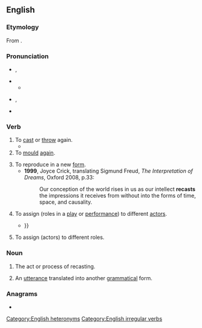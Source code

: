 ==English==

===Etymology===
From {{prefix|en|re|cast}}.

===Pronunciation===
* {{q|verb}} {{enPR|rē-käst'|rē-kăst'}}, {{IPA|en|/ɹiːˈkɑːst/|/ɹiːˈkæst/}}
* {{audio|en|LL-Q1860 (eng)-Vealhurl-recast.wav|Audio (RP)}}
** {{rhymes|en|ɑːst|æst}}
* {{q|noun}} {{enPR|rē'käst|rē'kăst}}, {{IPA|en|/ˈɹiːkɑːst/|/ˈɹiːkæst/}}
* {{audio|en|LL-Q1860 (eng)-Vealhurl-recast2.wav|Audio (RP)}}

===Verb===
{{en-verb|recasts|recasting|recast}}

# To [[cast]] or [[throw]] again.
#* {{RQ:Montaigne Florio Essayes|chapter=47|book=I|passage=the Roman gentlemen armed at all assayes, in the middest of their running-race, would cast and '''recast''' themselves from one to another horse.}}
# To [[mould]] [[again]].
#: {{ux|en|The whole bell had to be '''recast''' although it had only one tiny, hardly visible crack.}}
# To reproduce in a new [[form]].
#* '''1999''', Joyce Crick, translating Sigmund Freud, ''The Interpretation of Dreams'', Oxford 2008, p.33:
#*: Our conception of the world rises in us as our intellect '''recasts''' {{transterm|de|umgiesst}} the impressions it receives from without into the forms of time, space, and causality.
# {{lb|en|transitive|film|theatre}} To assign (roles in a [[play]] or [[performance]]) to different [[actor]]s.
#* {{quote-book|en|year=2002|author=Robert C. Allen|title=To Be Continued...: Soap Operas Around the World|publisher=Routledge|isbn=9781134837038|page=153
|passage=According to As the World Turns producer, Michael Laibson, the decision was made to '''recast''' the role, because the producers and writers felt it would annoy the audience to have Betsy discontinued so soon after her long-delayed marriage {{...}}}}
# {{lb|en|transitive|film|theatre}} To assign (actors) to different roles.
#: {{ux|en|She was '''recast''' as the villain.}}

===Noun===
{{en-noun}}

# The act or process of recasting.
# {{lb|en|linguistics}} An [[utterance]] translated into another [[grammatical]] form.
#: {{ux|en|Adults may use '''recasts''' to suggest corrections to mistakes in children's speech.}}

===Anagrams===
* {{anagrams|en|a=acerst|Cartes|Caster|Caters|Cestar|acters|carest|carets|cartes|caster|caters|crates|creats|racest|reacts|rescat|reäcts|traces}}

[[Category:English heteronyms]]
[[Category:English irregular verbs]]